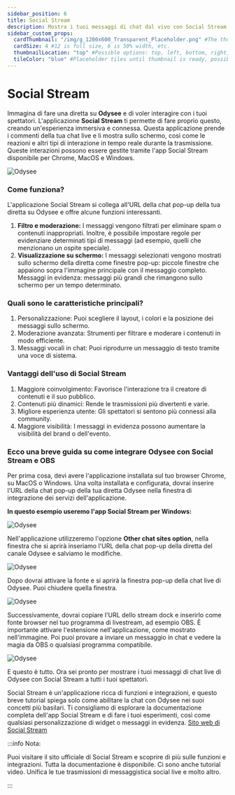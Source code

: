 ```yaml
---
sidebar_position: 6
title: Social Stream
description: Mostra i tuoi messaggi di chat dal vivo con Social Stream da Odysee
sidebar_custom_props:
  cardThumbnail: "/img/g_1200x600_Transparent_Placeholder.png" #The thumbnail on the category card.
  cardSize: 4 #12 is full size, 6 is 50% width, etc.
  thumbnailLocation: "top" #Possible options: top, left, bottom, right, none
  tileColor: "blue" #Placeholder tiles until thumbnail is ready, possible options: blue, cream, darkpurple, lightpurple, mauve, orange, pink, none
---
```


# Social Stream

Immagina di fare una diretta su **Odysee** e di voler interagire con i tuoi spettatori. L'applicazione **Social Stream** ti permette di fare proprio questo, creando un'esperienza immersiva e connessa. Questa applicazione prende i commenti della tua chat live e li mostra sullo schermo, così come le reazioni e altri tipi di interazione in tempo reale durante la trasmissione. Queste interazioni possono essere gestite tramite l'app Social Stream disponibile per Chrome, MacOS e Windows.

![Odysee](https://thumbs.odycdn.com/461e8468569ca0d5260c287edf38a9fd.webp)

### Come funziona?

L'applicazione Social Stream si collega all'URL della chat pop-up della tua diretta su Odysee e offre alcune funzioni interessanti.

1. **Filtro e moderazione:** I messaggi vengono filtrati per eliminare spam o contenuti inappropriati. Inoltre, è possibile impostare regole per evidenziare determinati tipi di messaggi (ad esempio, quelli che menzionano un ospite speciale).
2. **Visualizzazione su schermo:** I messaggi selezionati vengono mostrati sullo schermo della diretta come finestre pop-up: piccole finestre che appaiono sopra l'immagine principale con il messaggio completo. Messaggi in evidenza: messaggi più grandi che rimangono sullo schermo per un tempo determinato.

### Quali sono le caratteristiche principali?

1. Personalizzazione: Puoi scegliere il layout, i colori e la posizione dei messaggi sullo schermo.
2. Moderazione avanzata: Strumenti per filtrare e moderare i contenuti in modo efficiente.
3. Messaggi vocali in chat: Puoi riprodurre un messaggio di testo tramite una voce di sistema.

### Vantaggi dell'uso di Social Stream

1. Maggiore coinvolgimento: Favorisce l'interazione tra il creatore di contenuti e il suo pubblico.
2. Contenuti più dinamici: Rende le trasmissioni più divertenti e varie.
3. Migliore esperienza utente: Gli spettatori si sentono più connessi alla community.
4. Maggiore visibilità: I messaggi in evidenza possono aumentare la visibilità del brand o dell'evento.

### Ecco una breve guida su come integrare Odysee con Social Stream e OBS

Per prima cosa, devi avere l'applicazione installata sul tuo browser Chrome, su MacOS o Windows. Una volta installata e configurata, dovrai inserire l'URL della chat pop-up della tua diretta Odysee nella finestra di integrazione dei servizi dell'applicazione.

**In questo esempio useremo l'app Social Stream per Windows:**

![Odysee](https://thumbs.odycdn.com/b3fb4f1e6f46426ef382909e604fd34e.webp)

Nell'applicazione utilizzeremo l'opzione **Other chat sites option**, nella finestra che si aprirà inseriamo l'URL della chat pop-up della diretta del canale Odysee e salviamo le modifiche.

![Odysee](https://thumbs.odycdn.com/12637cdb87c21fb96fa40341115327f9.webp)

Dopo dovrai attivare la fonte e si aprirà la finestra pop-up della chat live di Odysee. Puoi chiudere quella finestra.

![Odysee](https://thumbs.odycdn.com/abeee821787e88f4369615769fbca7f1.webp)

Successivamente, dovrai copiare l'URL dello stream dock e inserirlo come fonte browser nel tuo programma di livestream, ad esempio OBS. È importante attivare l'estensione nell'applicazione, come mostrato nell'immagine. Poi puoi provare a inviare un messaggio in chat e vedere la magia da OBS o qualsiasi programma compatibile.

 ![Odysee](https://thumbs.odycdn.com/714fb35f6f4996346ab317614a4c8171.webp)
 
E questo è tutto. Ora sei pronto per mostrare i tuoi messaggi di chat live di Odysee con Social Stream a tutti i tuoi spettatori.

Social Stream è un'applicazione ricca di funzioni e integrazioni, e questo breve tutorial spiega solo come abilitare la chat con Odysee nei suoi concetti più basilari. Ti consigliamo di esplorare la documentazione completa dell'app Social Stream e di fare i tuoi esperimenti, così come qualsiasi personalizzazione di widget o messaggi in evidenza. [Sito web di Social Stream](https://socialstream.ninja/landing)

:::info Nota:

Puoi visitare il sito ufficiale di Social Stream e scoprire di più sulle funzioni e integrazioni. Tutta la documentazione è disponibile. Ci sono anche tutorial video. Unifica le tue trasmissioni di messaggistica social live e molto altro.

:::